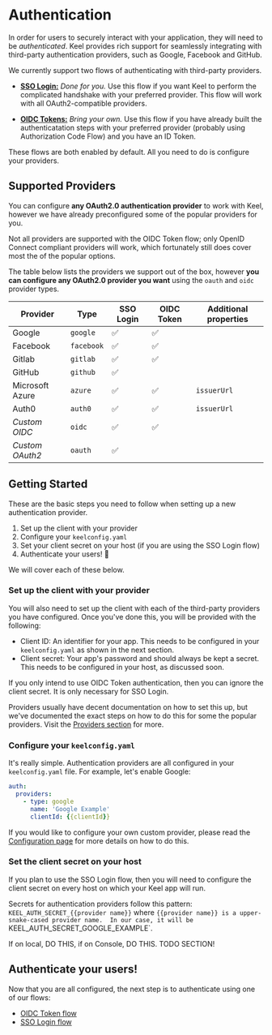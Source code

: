 # Authentication

In order for users to securely interact with your application, they will need to be _authenticated_.  Keel provides rich support for seamlessly integrating with third-party authentication providers, such as Google, Facebook and GitHub.  

We currently support two flows of authenticating with third-party providers.

 - [**SSO Login:**](/authentication/flows/sso-login) *Done for you.* Use this flow if you want Keel to perform the complicated handshake with your preferred provider. This flow will work with all OAuth2-compatible providers.

 - [**OIDC Tokens:**](/authentication/flows/oidc-token) *Bring your own.*  Use this flow if you have already built the authenticatation steps with your preferred provider (probably using Authorization Code Flow) and you have an ID Token.

These flows are both enabled by default. All you need to do is configure your providers. 

## Supported Providers

You can configure **any OAuth2.0 authentication provider** to work with Keel, however we have already preconfigured some of the popular providers for you.  

Not all providers are supported with the OIDC Token flow; only OpenID Connect compliant providers will work, which fortunately still does cover most the of the popular options.

The table below lists the providers we support out of the box, however **you can configure any OAuth2.0 provider you want** using the `oauth` and `oidc` provider types.

| Provider        | Type       | SSO Login | OIDC Token | Additional properties |
|-----------------|------------|----------|------------|-----------------------|
| Google          | `google`   | ✅        | ✅          |                       |
| Facebook        | `facebook` | ✅        | ✅          |                       |
| Gitlab          | `gitlab`   | ✅        | ✅          |                       |
| GitHub          | `github`   | ✅        |            |                       |
| Microsoft Azure | `azure`    | ✅        | ✅          | `issuerUrl`           |
| Auth0           | `auth0`    | ✅        | ✅          | `issuerUrl`           |
| _Custom OIDC_   | `oidc`     | ✅        | ✅          |                       |
| _Custom OAuth2_ | `oauth`    | ✅        |            |                       |

## Getting Started

These are the basic steps you need to follow when setting up a new authentication provider.  

 1. Set up the client with your provider
 2. Configure your `keelconfig.yaml`
 3. Set your client secret on your host (if you are using the SSO Login flow)
 4. Authenticate your users! 🚀

We will cover each of these below.

### Set up the client with your provider

You will also need to set up the client with each of the third-party providers you have configured.  Once you've done this, you will be provided with the following:
 - Client ID:  An identifier for your app.  This needs to be configured in your `keelconfig.yaml` as shown in the next section.
 - Client secret:  Your app's password and should always be kept a secret.  This needs to be configured in your host, as discussed soon.


<Callout type="info">
  If you only intend to use OIDC Token authentication, then you can ignore the client secret. It is only necessary for SSO Login. 
</Callout>

Providers usually have decent documentation on how to set this up, but we've documented the exact steps on how to do this for some the popular providers.  Visit the [Providers section](/authentication/providers) for more.

### Configure your `keelconfig.yaml`

It's really simple. Authentication providers are all configured in your `keelconfig.yaml` file.  For example, let's enable Google:

```yaml filename="keelconfig.yaml"
auth:
  providers:
    - type: google
      name: 'Google Example'
      clientId: {{clientId}}
```

If you would like to configure your own custom provider, please read the [Configuration page](/authentication/configuration) for more details on how to do this.


### Set the client secret on your host

If you plan to use the SSO Login flow, then you will need to configure the client secret on every host on which your Keel app will run.  

Secrets for authentication providers follow this pattern: `KEEL_AUTH_SECRET_{{provider name}}` where `{{provider name}} is a upper-snake-cased provider name.  In our case, it will be `KEEL_AUTH_SECRET_GOOGLE_EXAMPLE`.

If on local, DO THIS, if on Console, DO THIS.  TODO SECTION!

## Authenticate your users!

Now that you are all configured, the next step is to authenticate using one of our flows:

 * [OIDC Token flow](/authentication/flows/oidc-token)
 * [SSO Login flow](/authentication/flows/sso-login)
